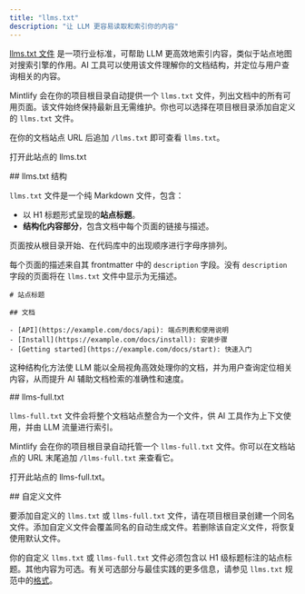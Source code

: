 ```yaml
---
title: "llms.txt"
description: "让 LLM 更容易读取和索引你的内容"
---
```



[llms.txt 文件](https://llmstxt.org) 是一项行业标准，可帮助 LLM 更高效地索引内容，类似于站点地图对搜索引擎的作用。AI 工具可以使用该文件理解你的文档结构，并定位与用户查询相关的内容。

Mintlify 会在你的项目根目录自动提供一个 `llms.txt` 文件，列出文档中的所有可用页面。该文件始终保持最新且无需维护。你也可以选择在项目根目录添加自定义的 `llms.txt` 文件。

在你的文档站点 URL 后追加 `/llms.txt` 即可查看 `llms.txt`。

<PreviewButton href="https://mintlify.com/docs/llms.txt">打开此站点的 llms.txt</PreviewButton>


<div id="llmstxt-structure">
  ## llms.txt 结构
</div>

`llms.txt` 文件是一个纯 Markdown 文件，包含：

* 以 H1 标题形式呈现的**站点标题**。
* **结构化内容部分**，包含文档中每个页面的链接与描述。

页面按从根目录开始、在代码库中的出现顺序进行字母序排列。

每个页面的描述来自其 frontmatter 中的 `description` 字段。没有 `description` 字段的页面将在 `llms.txt` 文件中显示为无描述。

```mdx Example llms.txt
# 站点标题

## 文档

- [API](https://example.com/docs/api): 端点列表和使用说明
- [Install](https://example.com/docs/install): 安装步骤
- [Getting started](https://example.com/docs/start): 快速入门
```

这种结构化方法使 LLM 能以全局视角高效处理你的文档，并为用户查询定位相关内容，从而提升 AI 辅助文档检索的准确性和速度。


<div id="llms-fulltxt">
  ## llms-full.txt
</div>

`llms-full.txt` 文件会将整个文档站点整合为一个文件，供 AI 工具作为上下文使用，并由 LLM 流量进行索引。

Mintlify 会在你的项目根目录自动托管一个 `llms-full.txt` 文件。你可以在文档站点的 URL 末尾追加 `/llms-full.txt` 来查看它。

<PreviewButton href="https://mintlify.com/docs/llms-full.txt">打开此站点的 llms-full.txt。</PreviewButton>

<div id="custom-files">
  ## 自定义文件
</div>

要添加自定义的 `llms.txt` 或 `llms-full.txt` 文件，请在项目根目录创建一个同名文件。添加自定义文件会覆盖同名的自动生成文件。若删除该自定义文件，将恢复使用默认文件。

你的自定义 `llms.txt` 或 `llms-full.txt` 文件必须包含以 H1 级标题标注的站点标题。其他内容为可选。有关可选部分与最佳实践的更多信息，请参见 `llms.txt` 规范中的[格式](https://llmstxt.org/#format)。
